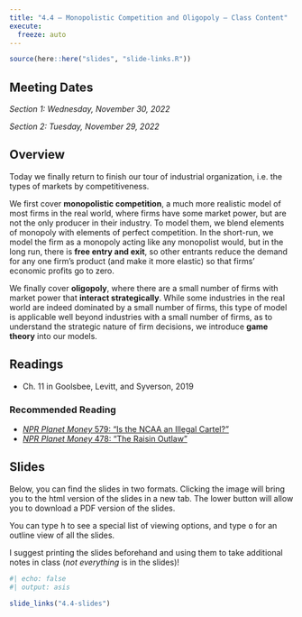 ```yaml
---
title: "4.4 — Monopolistic Competition and Oligopoly — Class Content"
execute:
  freeze: auto
---
```


```r
source(here::here("slides", "slide-links.R"))
```

::: {.callout-note appearance="minimal"}
# Meeting Dates

*Section 1: Wednesday, November 30, 2022*

*Section 2: Tuesday, November 29, 2022*
:::

## <i class="fas fa-info-circle fa-lg"></i> Overview

Today we finally return to finish our tour of industrial organization, i.e. the types of markets by competitiveness.

We first cover **monopolistic competition**, a much more realistic model of most firms in the real world, where firms have some market power, but are not the only producer in their industry. To model them, we blend elements of monopoly with elements of perfect competition. In the short-run, we model the firm as a monopoly acting like any monopolist would, but in the long run, there is **free entry and exit**, so other entrants reduce the demand for any one firm’s product (and make it more elastic) so that firms’ economic profits go to zero.

We finally cover **oligopoly**, where there are a small number of firms with market power that **interact strategically**. While some industries in the real world are indeed dominated by a small number of firms, this type of model is applicable well beyond industries with a small number of firms, as to understand the strategic nature of firm decisions, we introduce **game theory** into our models.

## <i class="fas fa-book-reader fa-lg"></i> Readings

- <i class="fas fas fa-book"></i> Ch. 11 in Goolsbee, Levitt, and Syverson, 2019

### Recommended Reading

- [<i class="fas fa-podcast"></i> *NPR Planet Money* 579: “Is the NCAA an Illegal Cartel?”](https://www.npr.org/sections/money/2014/10/31/360176715/episode-579-is-the-ncaa-an-illegal-cartel)
- [<i class="fas fa-podcast"></i> *NPR Planet Money* 478: “The Raisin Outlaw”](https://www.npr.org/sections/money/2015/06/24/417187957/episode-478-the-raisin-outlaw)

## <i class="fas fa-chalkboard-teacher"></i> Slides

Below, you can find the slides in two formats. Clicking the image will bring you to the html version of the slides in a new tab. The lower button will allow you to download a PDF version of the slides.

::: callout-tip
You can type <kbd>h</kbd> to see a special list of viewing options, and type <kbd>o</kbd> for an outline view of all the slides.
:::

I suggest printing the slides beforehand and using them to take additional notes in class (*not everything* is in the slides)!

```r
#| echo: false
#| output: asis

slide_links("4.4-slides")
```

